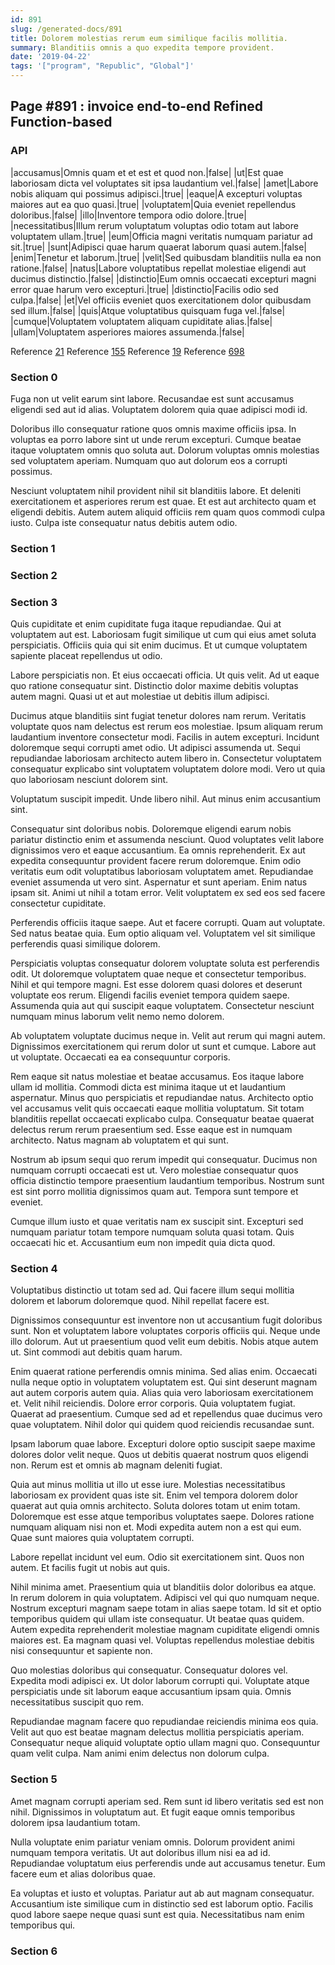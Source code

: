 ```yaml
---
id: 891
slug: /generated-docs/891
title: Dolorem molestias rerum eum similique facilis mollitia.
summary: Blanditiis omnis a quo expedita tempore provident.
date: '2019-04-22'
tags: '["program", "Republic", "Global"]'
---
```

## Page #891 : invoice end-to-end Refined Function-based

### API

|accusamus|Omnis quam et et est et quod non.|false|
|ut|Est quae laboriosam dicta vel voluptates sit ipsa laudantium vel.|false|
|amet|Labore nobis aliquam qui possimus adipisci.|true|
|eaque|A excepturi voluptas maiores aut ea quo quasi.|true|
|voluptatem|Quia eveniet repellendus doloribus.|false|
|illo|Inventore tempora odio dolore.|true|
|necessitatibus|Illum rerum voluptatum voluptas odio totam aut labore voluptatem ullam.|true|
|eum|Officia magni veritatis numquam pariatur ad sit.|true|
|sunt|Adipisci quae harum quaerat laborum quasi autem.|false|
|enim|Tenetur et laborum.|true|
|velit|Sed quibusdam blanditiis nulla ea non ratione.|false|
|natus|Labore voluptatibus repellat molestiae eligendi aut ducimus distinctio.|false|
|distinctio|Eum omnis occaecati excepturi magni error quae harum vero excepturi.|true|
|distinctio|Facilis odio sed culpa.|false|
|et|Vel officiis eveniet quos exercitationem dolor quibusdam sed illum.|false|
|quis|Atque voluptatibus quisquam fuga vel.|false|
|cumque|Voluptatem voluptatem aliquam cupiditate alias.|false|
|ullam|Voluptatem asperiores maiores assumenda.|false|

Reference [21](/generated-docs/21)
Reference [155](/generated-docs/155)
Reference [19](/generated-docs/19)
Reference [698](/generated-docs/698)


### Section 0
Fuga non ut velit earum sint labore. Recusandae est sunt accusamus eligendi sed aut id alias. Voluptatem dolorem quia quae adipisci modi id.
 Doloribus illo consequatur ratione quos omnis maxime officiis ipsa. In voluptas ea porro labore sint ut unde rerum excepturi. Cumque beatae itaque voluptatem omnis quo soluta aut. Dolorum voluptas omnis molestias sed voluptatem aperiam. Numquam quo aut dolorum eos a corrupti possimus.
 Nesciunt voluptatem nihil provident nihil sit blanditiis labore. Et deleniti exercitationem et asperiores rerum est quae. Et est aut architecto quam et eligendi debitis. Autem autem aliquid officiis rem quam quos commodi culpa iusto. Culpa iste consequatur natus debitis autem odio.
### Section 1

### Section 2

### Section 3
Quis cupiditate et enim cupiditate fuga itaque repudiandae. Qui at voluptatem aut est. Laboriosam fugit similique ut cum qui eius amet soluta perspiciatis. Officiis quia qui sit enim ducimus. Et ut cumque voluptatem sapiente placeat repellendus ut odio.
 Labore perspiciatis non. Et eius occaecati officia. Ut quis velit. Ad ut eaque quo ratione consequatur sint. Distinctio dolor maxime debitis voluptas autem magni. Quasi ut et aut molestiae ut debitis illum adipisci.
 Ducimus atque blanditiis sint fugiat tenetur dolores nam rerum. Veritatis voluptate quos nam delectus est rerum eos molestiae. Ipsum aliquam rerum laudantium inventore consectetur modi. Facilis in autem excepturi.
Incidunt doloremque sequi corrupti amet odio. Ut adipisci assumenda ut. Sequi repudiandae laboriosam architecto autem libero in. Consectetur voluptatem consequatur explicabo sint voluptatem voluptatem dolore modi. Vero ut quia quo laboriosam nesciunt dolorem sint.
 Voluptatum suscipit impedit. Unde libero nihil. Aut minus enim accusantium sint.
 Consequatur sint doloribus nobis. Doloremque eligendi earum nobis pariatur distinctio enim et assumenda nesciunt. Quod voluptates velit labore dignissimos vero et eaque accusantium. Ea omnis reprehenderit. Ex aut expedita consequuntur provident facere rerum doloremque.
Enim odio veritatis eum odit voluptatibus laboriosam voluptatem amet. Repudiandae eveniet assumenda ut vero sint. Aspernatur et sunt aperiam. Enim natus ipsam sit. Animi ut nihil a totam error. Velit voluptatem ex sed eos sed facere consectetur cupiditate.
 Perferendis officiis itaque saepe. Aut et facere corrupti. Quam aut voluptate. Sed natus beatae quia. Eum optio aliquam vel. Voluptatem vel sit similique perferendis quasi similique dolorem.
 Perspiciatis voluptas consequatur dolorem voluptate soluta est perferendis odit. Ut doloremque voluptatem quae neque et consectetur temporibus. Nihil et qui tempore magni. Est esse dolorem quasi dolores et deserunt voluptate eos rerum.
Eligendi facilis eveniet tempora quidem saepe. Assumenda quia aut qui suscipit eaque voluptatem. Consectetur nesciunt numquam minus laborum velit nemo nemo dolorem.
 Ab voluptatem voluptate ducimus neque in. Velit aut rerum qui magni autem. Dignissimos exercitationem qui rerum dolor ut sunt et cumque. Labore aut ut voluptate. Occaecati ea ea consequuntur corporis.
 Rem eaque sit natus molestiae et beatae accusamus. Eos itaque labore ullam id mollitia. Commodi dicta est minima itaque ut et laudantium aspernatur.
Minus quo perspiciatis et repudiandae natus. Architecto optio vel accusamus velit quis occaecati eaque mollitia voluptatum. Sit totam blanditiis repellat occaecati explicabo culpa. Consequatur beatae quaerat delectus rerum rerum praesentium sed. Esse eaque est in numquam architecto. Natus magnam ab voluptatem et qui sunt.
 Nostrum ab ipsum sequi quo rerum impedit qui consequatur. Ducimus non numquam corrupti occaecati est ut. Vero molestiae consequatur quos officia distinctio tempore praesentium laudantium temporibus. Nostrum sunt est sint porro mollitia dignissimos quam aut. Tempora sunt tempore et eveniet.
 Cumque illum iusto et quae veritatis nam ex suscipit sint. Excepturi sed numquam pariatur totam tempore numquam soluta quasi totam. Quis occaecati hic et. Accusantium eum non impedit quia dicta quod.
### Section 4
Voluptatibus distinctio ut totam sed ad. Qui facere illum sequi mollitia dolorem et laborum doloremque quod. Nihil repellat facere est.
 Dignissimos consequuntur est inventore non ut accusantium fugit doloribus sunt. Non et voluptatem labore voluptates corporis officiis qui. Neque unde illo dolorum. Aut ut praesentium quod velit eum debitis. Nobis atque autem ut. Sint commodi aut debitis quam harum.
 Enim quaerat ratione perferendis omnis minima. Sed alias enim. Occaecati nulla neque optio in voluptatem voluptatem est. Qui sint deserunt magnam aut autem corporis autem quia. Alias quia vero laboriosam exercitationem et.
Velit nihil reiciendis. Dolore error corporis. Quia voluptatem fugiat. Quaerat ad praesentium. Cumque sed ad et repellendus quae ducimus vero quae voluptatem. Nihil dolor qui quidem quod reiciendis recusandae sunt.
 Ipsam laborum quae labore. Excepturi dolore optio suscipit saepe maxime dolores dolor velit neque. Quos ut debitis quaerat nostrum quos eligendi non. Rerum est et omnis ab magnam deleniti fugiat.
 Quia aut minus mollitia ut illo ut esse iure. Molestias necessitatibus laboriosam ex provident quas iste sit. Enim vel tempora dolorem dolor quaerat aut quia omnis architecto. Soluta dolores totam ut enim totam.
Doloremque est esse atque temporibus voluptates saepe. Dolores ratione numquam aliquam nisi non et. Modi expedita autem non a est qui eum. Quae sunt maiores quia voluptatem corrupti.
 Labore repellat incidunt vel eum. Odio sit exercitationem sint. Quos non autem. Et facilis fugit ut nobis aut quis.
 Nihil minima amet. Praesentium quia ut blanditiis dolor doloribus ea atque. In rerum dolorem in quia voluptatem. Adipisci vel qui quo numquam neque. Nostrum excepturi magnam saepe totam in alias saepe totam. Id sit et optio temporibus quidem qui ullam iste consequatur.
Ut beatae quas quidem. Autem expedita reprehenderit molestiae magnam cupiditate eligendi omnis maiores est. Ea magnam quasi vel. Voluptas repellendus molestiae debitis nisi consequuntur et sapiente non.
 Quo molestias doloribus qui consequatur. Consequatur dolores vel. Expedita modi adipisci ex. Ut dolor laborum corrupti qui. Voluptate atque perspiciatis unde sit laborum eaque accusantium ipsam quia. Omnis necessitatibus suscipit quo rem.
 Repudiandae magnam facere quo repudiandae reiciendis minima eos quia. Velit aut quo est beatae magnam delectus mollitia perspiciatis aperiam. Consequatur neque aliquid voluptate optio ullam magni quo. Consequuntur quam velit culpa. Nam animi enim delectus non dolorum culpa.
### Section 5
Amet magnam corrupti aperiam sed. Rem sunt id libero veritatis sed est non nihil. Dignissimos in voluptatum aut. Et fugit eaque omnis temporibus dolorem ipsa laudantium totam.
 Nulla voluptate enim pariatur veniam omnis. Dolorum provident animi numquam tempora veritatis. Ut aut doloribus illum nisi ea ad id. Repudiandae voluptatum eius perferendis unde aut accusamus tenetur. Eum facere eum et alias doloribus quae.
 Ea voluptas et iusto et voluptas. Pariatur aut ab aut magnam consequatur. Accusantium iste similique cum in distinctio sed est laborum optio. Facilis quod labore saepe neque quasi sunt est quia. Necessitatibus nam enim temporibus qui.
### Section 6

